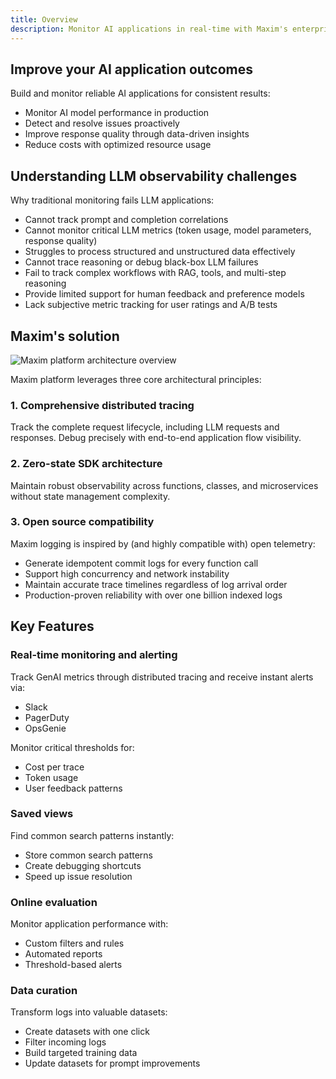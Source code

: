 ```yaml
---
title: Overview
description: Monitor AI applications in real-time with Maxim's enterprise-grade LLM observability platform.
---
```



## Improve your AI application outcomes

Build and monitor reliable AI applications for consistent results:
- Monitor AI model performance in production
- Detect and resolve issues proactively
- Improve response quality through data-driven insights
- Reduce costs with optimized resource usage

## Understanding LLM observability challenges

Why traditional monitoring fails LLM applications:

- Cannot track prompt and completion correlations
- Cannot monitor critical LLM metrics (token usage, model parameters, response quality)
- Struggles to process structured and unstructured data effectively
- Cannot trace reasoning or debug black-box LLM failures
- Fail to track complex workflows with RAG, tools, and multi-step reasoning
- Provide limited support for human feedback and preference models
- Lack subjective metric tracking for user ratings and A/B tests

## Maxim's solution

![Maxim platform architecture overview](/images/docs/observe/overview/observe.png)

Maxim platform leverages three core architectural principles:

### 1. Comprehensive distributed tracing

Track the complete request lifecycle, including LLM requests and responses. Debug precisely with end-to-end application flow visibility.

### 2. Zero-state SDK architecture

Maintain robust observability across functions, classes, and microservices without state management complexity.

### 3. Open source compatibility

Maxim logging is inspired by (and highly compatible with) open telemetry:
- Generate idempotent commit logs for every function call
- Support high concurrency and network instability
- Maintain accurate trace timelines regardless of log arrival order
- Production-proven reliability with over one billion indexed logs

## Key Features

### Real-time monitoring and alerting
Track GenAI metrics through distributed tracing and receive instant alerts via:
- Slack
- PagerDuty
- OpsGenie

Monitor critical thresholds for:
- Cost per trace
- Token usage
- User feedback patterns

<MaximPlayer url="https://drive.google.com/file/d/1Rqqt9WdUBgM8OtsX9ciKEOSOQpKT72CM/preview"/>

### Saved views
Find common search patterns instantly:
- Store common search patterns
- Create debugging shortcuts
- Speed up issue resolution

<MaximPlayer url="https://drive.google.com/file/d/1HMc0wNdZdgz2SvZbYgfeD3CAeFLyDH1R/preview"/>

### Online evaluation
Monitor application performance with:
- Custom filters and rules
- Automated reports
- Threshold-based alerts

<MaximPlayer url="https://drive.google.com/file/d/1e0zAhfpwUpbdKv7xkAjb-42xGVY3zUJr/preview"/>

### Data curation
Transform logs into valuable datasets:
- Create datasets with one click
- Filter incoming logs
- Build targeted training data
- Update datasets for prompt improvements

<MaximPlayer url="https://drive.google.com/file/d/1r3eO0f0yuzZ3rPZUUw9k0HGfpCVePiNH/preview"/>